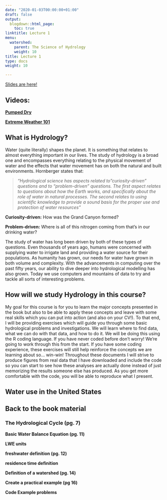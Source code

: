 ```yaml
---
date: "2020-01-03T00:00:00+01:00"
draft: false
output:
  blogdown::html_page:
    toc: true
linktitle: Lecture 1
menu:
  watershed:
    parent: The Science of Hydrology
    weight: 10
title: Lecture 1
type: docs
weight: 10

---
```


[Slides are here!](https://amurraygeo.com/slides/watershed/lecture_1.html)

## Videos:

[**Pumped Dry**](https://www.youtube.com/watch?v=RjsThobgq7Q)

[**Extreme Weather 101**](https://www.youtube.com/watch?v=pNMm90nzT4o)


## What is Hydrology?

  Water (quite literally) shapes the planet. It is something that relates to almost everything important in our lives. The study of hydrology is a broad one and encompasses everything relating to the physical movement of water and the effects that water movement has on both the natural and built environments. Hornberger states that:
  
> *"Hydrological science has aspects related to "curiosity-driven" questions and to "problem-driven" questions. The first aspect relates to questions about how the Earth works, and specifically about the role of water in natural processes. The second relates to using scientific knowledge to provide a sound basis for the proper use and protection of water resources"*

**Curiosity-driven:** How was the Grand Canyon formed?

**Problem-driven:** Where is all of this nitrogen coming from that's in our drinking water?

The study of water has long been driven by both of these types of questions. Even thousands of years ago, humans were concerned with supplying water to irrigate land and providing a water source for their populations. As humanity has grown, our needs for water have grown in both volume and complexity. With the advancements in computing over the past fifty years, our ability to dive deeper into hydrological modelling has also grown. Today we use computers and mountains of data to try and tackle all sorts of interesting problems.

## How will we study Hydrology in this course?
My goal for this course is for you to learn the major concepts presented in the book but also to be able to apply these concepts and leave with some real skills which you can put into action (and also on your CV!). To that end, I will be providing exercises which will guide you through some basic hydrological problems and investigations. We will learn where to find data, what we can do with that data, and how to do it. We will be doing this using the R coding language. If you have never coded before don't worry! We're going to work through this from the start. If you have some coding experience, these exercises will still help reinforce the concepts we are learning about so... win-win! Throughout these documents I will strive to produce figures from real data that I have downloaded and include the code so you can start to see how these analyses are actually done instead of just memorizing the results someone else has produced. As you get more comfortable with the code, you will be able to reproduce what I present.

## Water use in the United States


## Back to the book material

### The Hydrological Cycle (pg. 7)

**Basic Water Balance Equation (pg. 11)**

**LWE units**

**freshwater definition (pg. 12)**

**residence time definition**

**Definition of a watershed (pg. 14)**

**Create a practical example (pg 16)**

**Code Example problems**